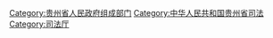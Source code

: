 [[Category:贵州省人民政府组成部门|Category:贵州省人民政府组成部门]]
[[Category:中华人民共和国贵州省司法|Category:中华人民共和国贵州省司法]]
[[Category:司法厅|Category:司法厅]]